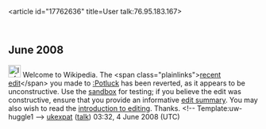 <article id="17762636" title=User talk:76.95.183.167>
	<talkpage id="17762636" title="User talk:76.95.183.167">
== June 2008 ==

[[Image:Information.png|25px]] Welcome to Wikipedia. The &lt;span class=&quot;plainlinks&quot;&gt;[http://en.wikipedia.org/wiki/Potluck?diff=216991729 recent edit]&lt;/span&gt; you made to [[:Potluck]] has been reverted, as it appears to be unconstructive. Use the [[Wikipedia:Sandbox|sandbox]] for testing; if you believe the edit was constructive, ensure that you provide an informative [[Help:Edit summary|edit summary]]. You may also wish to read the [[Wikipedia:Introduction|introduction to editing]]. Thanks. &lt;!-- Template:uw-huggle1 --&gt; [[User:Ukexpat|ukexpat]] ([[User talk:Ukexpat|talk]]) 03:32, 4 June 2008 (UTC)
	</talkpage>
</article>